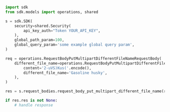 ```python showLineNumbers copy filename="Request Body Put Multipart Different File Name usage example"
import sdk
from sdk.models import operations, shared

s = sdk.SDK(
    security=shared.Security(
        api_key_auth="Token YOUR_API_KEY",
    ),
    global_path_param=100,
    global_query_param='some example global query param',
)

req = operations.RequestBodyPutMultipartDifferentFileNameRequestBody(
    different_file_name=operations.RequestBodyPutMultipartDifferentFileNameRequestBodyDifferentFileName(
        content='2-uVS)Kus('.encode(),
        different_file_name='Gasoline husky',
    ),
)

res = s.request_bodies.request_body_put_multipart_different_file_name(req)

if res.res is not None:
    # handle response
```
